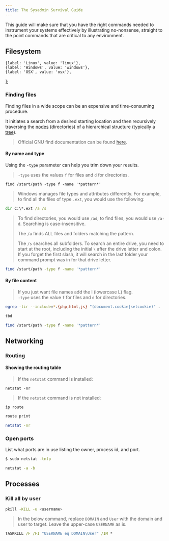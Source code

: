 ```yaml
---
title: The Sysadmin Survival Guide
---
```


This guide will make sure that you have the right commands needed to instrument
your systems effectively by illustrating no-nonsense, straight to the point commands
that are critical to any environment.

## Filesystem


    {label: 'Linux', value: 'linux'},
    {label: 'Windows', value: 'windows'},
    {label: 'OSX', value: 'osx'},
];




### Finding files

Finding files in a wide scope can be an expensive and time-consuming procedure.

It initiates a search from a desired starting location and then recursively traversing
the [nodes](https://en.wikipedia.org/wiki/Node_(computer_science)) (directories) of a
hierarchical structure (typically a [tree](https://en.wikipedia.org/wiki/Tree_(data_structure))).

> Official GNU find documentation can be found [here](https://www.gnu.org/software/findutils/manual/html_mono/find.html).

#### By name and type

Using the `-type` parameter can help you trim down your results.

<Tabs groupId="os" defaultValue="linux" values={oses}>

<TabItem value="linux">

> `-type` uses the values `f` for files and `d` for directories.
```shell
find /start/path -type f -name '*pattern*'
```

</TabItem>

<TabItem value="windows">

> Windows manages file types and attributes differently. For example, to find all
> the files of type `.ext`, you would use the following:
```cmd
dir C:\*.ext /a /s
```
> To find directories, you would use `/ad`; to find files, you would use `/a-d`.
> Searching is case-insensitive.
>
> The `/a` finds ALL files and folders matching the pattern.
>
> The `/s` searches all subfolders. To search an entire drive, you need to start
at the root, including the initial `\` after the drive letter and colon. If you
forget the first slash, it will search in the last folder your command prompt
was in for that drive letter.

</TabItem>

<TabItem value="osx">

```bash
find /start/path -type f -name '*pattern*'
```

</TabItem>

</Tabs>

#### By file content

<Tabs groupId="os" defaultValue="linux" values={oses}>

<TabItem value="linux">

> If you just want file names add the l (lowercase L) flag.<br/>
> `-type` uses the value `f` for files and `d` for directories.
```bash
egrep -lir --include=*.{php,html,js} "(document.cookie|setcookie)" .
```

</TabItem>

<TabItem value="windows">

```bash
tbd
```

</TabItem>

<TabItem value="osx">

```bash
find /start/path -type f -name '*pattern*'
```

</TabItem>

</Tabs>

## Networking

### Routing

#### Showing the routing table
<Tabs groupId="os" defaultValue="linux" values={oses}>

<TabItem value="linux">

> If the `netstat` command is installed:
```shell
netstat -nr
```
> If the `netstat` command is not installed:
```shell
ip route
```

</TabItem>

<TabItem value="windows">

```cmd
route print
```

</TabItem>

<TabItem value="osx">

```bash
netstat -nr
```

</TabItem>

</Tabs>

### Open ports

List what ports are in use listing the owner, process id, and port.

<Tabs groupId="os" defaultValue="linux" values={oses}>

<TabItem value="linux">

```bash
$ sudo netstat -tnlp

```

</TabItem>

<TabItem value="windows">

```cmd
netstat -a -b
```

</TabItem>

</Tabs>

## Processes

### Kill all by user

<Tabs groupId="os" defaultValue="linux" values={oses}>

<TabItem value="linux">

```bash
pkill -KILL -u <username>
```

</TabItem>

<TabItem value="windows">

> In the below command, replace `DOMAIN` and `User` with the domain and user to
> target. Leave the upper-case `USERNAME` as is.
```cmd
TASKKILL /F /FI "USERNAME eq DOMAIN\User" /IM *
```

</TabItem>

</Tabs>
